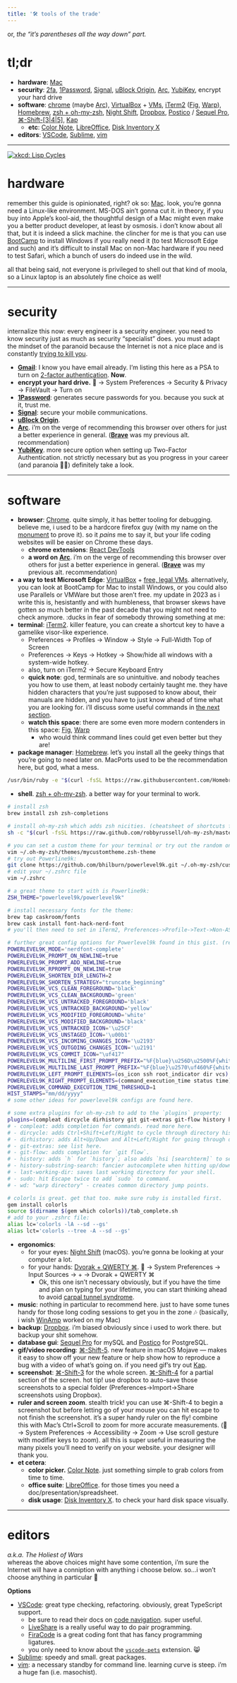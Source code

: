 ```yaml
---
title: '🛠️ tools of the trade'
---
```


or, *the “it’s parentheses all the way down” part.*

# tl;dr
- **hardware**: [Mac](https://www.apple.com/mac/)
- **security**: [2fa](https://www.google.com/landing/2step/), [1Password](https://1password.com/), [Signal](https://signal.org/), [uBlock Origin](https://ublockorigin.com/), [Arc](https://arc.net/), [YubiKey](https://www.yubico.com/), encrypt your hard drive
- **software**: [chrome](https://www.google.com/chrome/) (maybe [Arc](https://arc.net/)), [VirtualBox](https://www.virtualbox.org/) + [VMs](https://developer.microsoft.com/en-us/microsoft-edge/tools/vms/), [iTerm2](https://www.iterm2.com/) ([Fig](https://fig.io/), [Warp](https://www.warp.dev/)), [Homebrew](https://brew.sh/), [zsh + oh-my-zsh](https://github.com/robbyrussell/oh-my-zsh/wiki/Installing-ZSH), [Night Shift](https://support.apple.com/en-gb/102191), [Dropbox](https://www.dropbox.com), [Postico](https://eggerapps.at/postico/) / [Sequel Pro](https://sequelpro.com/), [⌘-Shift-[3|4|5]](https://support.apple.com/en-us/HT201361), [Kap](https://getkap.co/)
    - **etc**: [Color Note](https://itunes.apple.com/us/app/color-note/id1099028591?mt=12), [LibreOffice](https://www.libreoffice.org/), [Disk Inventory X](http://www.derlien.com/)
- **editors**: [VSCode](https://code.visualstudio.com/), [Sublime](https://www.sublimetext.com/), [vim](https://www.vim.org/)


----------


[![xkcd: Lisp Cycles](/img/tools.png)](https://xkcd.com/297/)

# hardware

remember this guide is opinionated, right? ok so: [Mac](https://www.apple.com/mac/). look, you’re gonna need a Linux-like environment. MS-DOS ain’t gonna cut it. in theory, if you buy into Apple’s kool-aid, the thoughtful design of a Mac might even make you a better product developer, at least by osmosis. i don’t know about all that, but it is indeed a slick machine. the clincher for me is that you can use [BootCamp](https://support.apple.com/en-us/HT201468) to install Windows if you really need it (to test Microsoft Edge and such) and it’s difficult to install Mac on non-Mac hardware if you need to test Safari, which a bunch of users do indeed use in the wild.

all that being said, not everyone is privileged to shell out that kind of moola, so a Linux laptop is an absolutely fine choice as well!


----------
# security

internalize this now: every engineer is a security engineer. you need to know security just as much as security “specialist” does. you must adapt the mindset of the paranoid because the Internet is not a nice place and is constantly [trying to kill you](https://medium.com/hackernoon/im-harvesting-credit-card-numbers-and-passwords-from-your-site-here-s-how-9a8cb347c5b5).


- [**Gmail**](https://www.google.com/gmail/): I know you have email already. I’m listing this here as a PSA to turn on [2-factor authentication](https://www.google.com/landing/2step/). **Now**.
- **encrypt your hard drive.**  → System Preferences → Security & Privacy → FileVault → Turn on
- [**1Password**](https://1password.com/): generates secure passwords for you. because you suck at it, trust me.
- [**Signal**](https://signal.org/): secure your mobile communications.
- [**uBlock Origin**](https://ublockorigin.com/).
- [**Arc**](https://arc.net/). i’m on the verge of recommending this browser over others for just a better experience in general. ([**Brave**](https://brave.com) was my previous alt. recommendation)
- [**YubiKey**](https://www.yubico.com/). more secure option when setting up Two-Factor Authentication. not strictly necessary but as you progress in your career (and paranoia 🕵️‍♂️) definitely take a look.


----------
# software
- **browser**: [Chrome](https://www.google.com/chrome/). quite simply, it has better tooling for debugging. believe me, i used to be a hardcore firefox guy (with my name on the [monument](https://wiki.mozilla.org/Monument) to prove it). so it *pains* me to say it, but your life coding websites will be easier on Chrome these days.
    - **chrome extensions**: [React DevTools](https://chrome.google.com/webstore/detail/react-developer-tools/fmkadmapgofadopljbjfkapdkoienihi)
    - **a word on** [**Arc**](https://arc.net/). i’m on the verge of recommending this browser over others for just a better experience in general. ([**Brave**](https://brave.com) was my previous alt. recommendation)
- **a way to test Microsoft Edge**: [VirtualBox](https://www.virtualbox.org/) + [free, legal VMs](https://developer.microsoft.com/en-us/microsoft-edge/tools/vms/). alternatively, you can look at BootCamp for Mac to install Windows, or you could also use Parallels or VMWare but those aren’t free. my update in 2023 as i write this is, hesistantly and with humbleness, that browser skews have gotten *so* much better in the past decade that you might not need to check anymore. :ducks in fear of somebody throwing something at me:
- **terminal**: [iTerm2](https://www.iterm2.com/). killer feature, you can create a shortcut key to have a gamelike visor-like experience.
    - Preferences → Profiles → Window → Style → Full-Width Top of Screen
    - Preferences → Keys → Hotkey → Show/hide all windows with a system-wide hotkey.
    - also, turn on iTerm2 → Secure Keyboard Entry
    - **quick note**: god, terminals are so unintuitive. and nobody teaches you how to use them, at least nobody certainly taught me. they have hidden characters that you’re just supposed to know about, their manuals are hidden, and you have to just know ahead of time what you are looking for. i’ll discuss some useful commands in [the next section](/how-to-linux).
    - **watch this space**: there are some even more modern contenders in this space: [Fig](https://fig.io/), [Warp](https://www.warp.dev/)
        - who would think command lines could get even better but they are!
- **package manager**: [Homebrew](https://brew.sh/). let’s you install all the geeky things that you’re going to need later on. MacPorts used to be the recommendation here, but god, what a mess.
```bash
/usr/bin/ruby -e "$(curl -fsSL https://raw.githubusercontent.com/Homebrew/install/master/install)"
```

- **shell**. [zsh + oh-my-zsh](https://github.com/robbyrussell/oh-my-zsh/wiki/Installing-ZSH). a better way for your terminal to work.
```bash
# install zsh
brew install zsh zsh-completions

# install oh-my-zsh which adds zsh nicities. (cheatsheet of shortcuts found here)
sh -c "$(curl -fsSL https://raw.github.com/robbyrussell/oh-my-zsh/master/tools/install.sh)"

# you can set a custom theme for your terminal or try out the random ones to get ideas
vim ~/.oh-my-zsh/themes/mycustomtheme.zsh-theme
# try out Powerline9k:
git clone https://github.com/bhilburn/powerlevel9k.git ~/.oh-my-zsh/custom/themes/powerlevel9k
# edit your ~/.zshrc file
vim ~/.zshrc

# a great theme to start with is Powerline9k:
ZSH_THEME="powerlevel9k/powerlevel9k"

# install necessary fonts for the theme:
brew tap caskroom/fonts
brew cask install font-hack-nerd-font
# you'll then need to set in iTerm2, Preferences->Profile->Text->Non-ASCII Font to Hack Nerd Font.

# further great config options for Powerlevel9k found in this gist. (requires some finessing)
POWERLEVEL9K_MODE='nerdfont-complete'
POWERLEVEL9K_PROMPT_ON_NEWLINE=true
POWERLEVEL9K_PROMPT_ADD_NEWLINE=true
POWERLEVEL9K_RPROMPT_ON_NEWLINE=true
POWERLEVEL9K_SHORTEN_DIR_LENGTH=2
POWERLEVEL9K_SHORTEN_STRATEGY="truncate_beginning"
POWERLEVEL9K_VCS_CLEAN_FOREGROUND='black'
POWERLEVEL9K_VCS_CLEAN_BACKGROUND='green'
POWERLEVEL9K_VCS_UNTRACKED_FOREGROUND='black'
POWERLEVEL9K_VCS_UNTRACKED_BACKGROUND='yellow'
POWERLEVEL9K_VCS_MODIFIED_FOREGROUND='white'
POWERLEVEL9K_VCS_MODIFIED_BACKGROUND='black'
POWERLEVEL9K_VCS_UNTRACKED_ICON='\u25CF'
POWERLEVEL9K_VCS_UNSTAGED_ICON='\u00b1'
POWERLEVEL9K_VCS_INCOMING_CHANGES_ICON='\u2193'
POWERLEVEL9K_VCS_OUTGOING_CHANGES_ICON='\u2191'
POWERLEVEL9K_VCS_COMMIT_ICON="\uf417"
POWERLEVEL9K_MULTILINE_FIRST_PROMPT_PREFIX="%F{blue}\u256D\u2500%F{white}"
POWERLEVEL9K_MULTILINE_LAST_PROMPT_PREFIX="%F{blue}\u2570\uf460%F{white} "
POWERLEVEL9K_LEFT_PROMPT_ELEMENTS=(os_icon ssh root_indicator dir vcs)
POWERLEVEL9K_RIGHT_PROMPT_ELEMENTS=(command_execution_time status time)
POWERLEVEL9K_COMMAND_EXECUTION_TIME_THRESHOLD=1
HIST_STAMPS="mm/dd/yyyy"
# some other ideas for powerlevel9k configs are found here.

# some extra plugins for oh-my-zsh to add to the `plugins` property:
plugins=(compleat dircycle dirhistory git git-extras git-flow history history-substring-search last-working-dir sudo wd)
# - compleat: adds completion for commands. read more here.
# - dircycle: adds Ctrl+Shift+Left/Right to cycle through directory history.
# - dirhistory: adds Alt+Up/Down and Alt+Left/Right for going through directories.
# - git-extras: see list here.
# - git-flow: adds completion for `git flow`.
# - history: adds `h` for `history`; also adds `hsi [searchterm]` to search.
# - history-substring-search: fancier autocomplete when hitting up/down on command completion.
# - last-working-dir: saves last working directory for your shell.
# - sudo: hit Escape twice to add `sudo` to command.
# - wd: "warp directory" - creates common directory jump points.

# colorls is great. get that too. make sure ruby is installed first.
gem install colorls
source $(dirname $(gem which colorls))/tab_complete.sh
# add to your .zshrc file:
alias lc='colorls -lA --sd --gs'
alias lct='colorls --tree -A --sd --gs'
```

- **ergonomics**:
    - for your eyes: [Night Shift](https://support.apple.com/en-gb/102191) (macOS). you’re gonna be looking at your computer a lot.
    - for your hands: [Dvorak + QWERTY ⌘](http://www.dvzine.org/).  → System Preferences → Input Sources → + → Dvorak + QWERTY ⌘
        - Ok, this one isn’t necessary obviously, but if you have the time and plan on typing for your lifetime, you can start thinking ahead to avoid [carpal tunnel syndrome](https://en.wikipedia.org/wiki/Carpal_tunnel_syndrome).
- **music**: nothing in particular to recommend here. just to have some tunes handy for those long coding sessions to get you in the zone 🎶 (basically, i wish [WinAmp](http://www.winamp.com/) worked on my Mac)
- **backup**: [Dropbox](https://www.dropbox.com). i’m biased obviously since i used to work there. but backup your shit somehow.
- **database gui**: [Sequel Pro](https://sequelpro.com/) for mySQL and [Postico](https://eggerapps.at/postico/) for PostgreSQL.
- **gif/video recording**: [⌘-Shift-5](https://support.apple.com/en-us/HT201361). new feature in macOS Mojave — makes it easy to show off your new feature or help show how to reproduce a bug with a video of what’s going on. if you need gif’s try out [Kap](https://getkap.co/).
- **screenshot**: [⌘-Shift-3](https://support.apple.com/en-us/HT201361) for the whole screen. [⌘-Shift-4](https://support.apple.com/en-us/HT201361) for a partial section of the screen. hot tip! use dropbox to auto-save those screenshots to a special folder (Preferences→Import→Share screenshots using Dropbox).
- **ruler and screen zoom**. stealth trick! you can use ⌘-Shift-4 to begin a screenshot but before letting go of your mouse you can hit escape to not finish the screenshot. it’s a super handy ruler on the fly! combine this with Mac’s Ctrl+Scroll to zoom for more accurate measurements. ( → System Preferences → Accessibility → Zoom → Use scroll gesture with modifier keys to zoom). all this is super useful in measuring the many pixels you’ll need to verify on your website. your designer will thank you.
- **et cetera**:
    - **color picker.** [Color Note](https://itunes.apple.com/us/app/color-note/id1099028591?mt=12). just something simple to grab colors from time to time.
    - **office suite**: [LibreOffice](https://www.libreoffice.org/). for those times you need a doc/presentation/spreadsheet.
    - **disk usage**: [Disk Inventory X](http://www.derlien.com/). to check your hard disk space visually.
----------
# editors

*a.k.a. The Holiest of Wars*  
whereas the above choices might have some contention, i’m sure the Internet will have a conniption with anything i choose below. so…i won’t choose anything in particular 🙂 

**Options**  
- [VSCode](https://code.visualstudio.com/): great type checking, refactoring. obviously, great TypeScript support.
    - be sure to read their docs on [code navigation](https://code.visualstudio.com/docs/editor/editingevolved). super useful.
    - [LiveShare](https://code.visualstudio.com/learn/collaboration/live-share) is a really useful way to do pair programming.
    - [FiraCode](https://github.com/tonsky/FiraCode) is a great coding font that has fancy programming ligatures.
    - you only need to know about the [`vscode-pets`](https://marketplace.visualstudio.com/items?itemName=tonybaloney.vscode-pets) extension. 😸 
- [Sublime](https://www.sublimetext.com/): speedy and small. great packages.
- [vim](http://macvim-dev.github.io/macvim/): a necessary standby for command line. learning curve is steep. i’m a huge fan (i.e. masochist).
